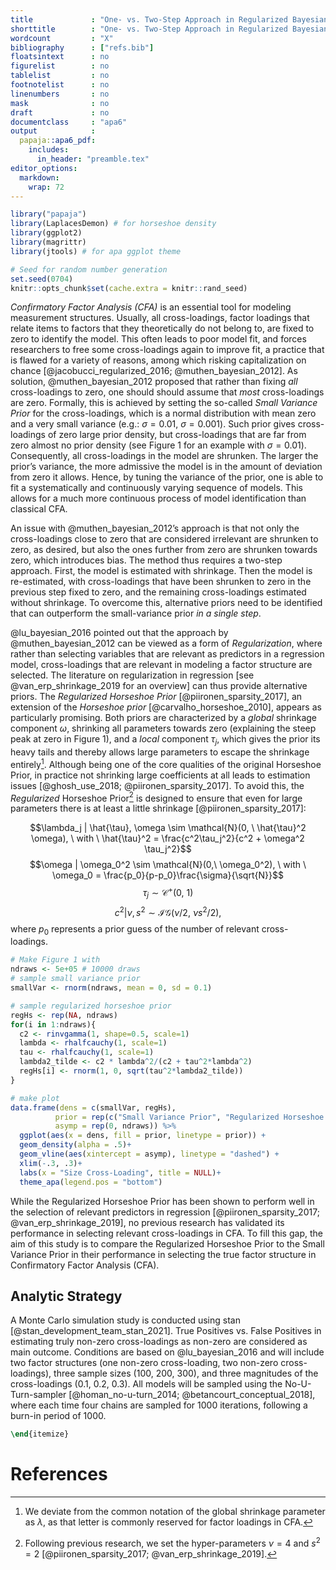 ```yaml
---
title             : "One- vs. Two-Step Approach in Regularized Bayesian Confirmatory Factor Analysis (CFA)"
shorttitle        : "One- vs. Two-Step Approach in Regularized Bayesian CFA"
wordcount         : "X"
bibliography      : ["refs.bib"]
floatsintext      : no
figurelist        : no
tablelist         : no
footnotelist      : no
linenumbers       : no
mask              : no
draft             : no
documentclass     : "apa6"
output            : 
  papaja::apa6_pdf:
    includes:
      in_header: "preamble.tex"
editor_options: 
  markdown: 
    wrap: 72
---
```


```{=tex}
% move text to bottom of page
\vfill
Research Proposal \\
Michael Koch (6412157)\\
Methodology and Statistics for the Behavioral, Biomedical, and Social Sciences \\
Supervisor: Dr. Sara van Erp \\ 
Email: j.m.b.koch@students.uu.nl \\
Word Count: 750 \\
Intented Journal of Publication: Structural Equation Modeling \\
FETC permission obtained on 27'th September 2021

% make page numbers start from second page 
\pagenumbering{arabic}
\setcounter{page}{0}
\thispagestyle{empty}
% make page numbers from second page 
\pagestyle{plain}
```
```r
library("papaja")
library(LaplacesDemon) # for horseshoe density 
library(ggplot2)
library(magrittr)
library(jtools) # for apa ggplot theme
```

```r
# Seed for random number generation
set.seed(0704)
knitr::opts_chunk$set(cache.extra = knitr::rand_seed)
```

\clearpage

*Confirmatory Factor Analysis (CFA)* is an essential tool for modeling
measurement structures. Usually, all cross-loadings, factor
loadings that relate items to factors that they theoretically do not belong to, are fixed to zero to identify the model. This often leads to poor model fit,
and forces researchers to free some cross-loadings again
to improve fit, a practice that is flawed for a variety of reasons,
among which risking capitalization on chance
[@jacobucci_regularized_2016; @muthen_bayesian_2012]. As solution,
@muthen_bayesian_2012 proposed that rather than fixing *all*
cross-loadings to zero, one should should assume that *most*
cross-loadings are zero. Formally, this is achieved by setting the
so-called *Small Variance Prior* for the cross-loadings, which is a
normal distribution with mean zero and a very small variance (e.g.:
$\sigma = 0.01, \  \sigma = 0.001$). Such prior gives cross-loadings of
zero large prior density, but cross-loadings that are far from zero
almost no prior density (see Figure 1 for an example with
$\sigma = 0.01$). Consequently, all cross-loadings in the model are
shrunken. The larger the prior's variance, the more
admissive the model is in the amount of deviation from zero it allows.
Hence, by tuning the variance of the prior, one is able to fit a
systematically and continuously varying sequence of models. This allows
for a much more continuous process of model identification than classical CFA.

An issue with @muthen_bayesian_2012's approach is that not only the cross-loadings
close to zero that are considered irrelevant are shrunken to zero, as
desired, but also the ones further from zero are shrunken
towards zero, which introduces bias. The method thus requires a two-step
approach. First, the model is estimated with shrinkage. Then the model
is re-estimated, with cross-loadings that have been shrunken to zero in
the previous step fixed to zero, and the remaining cross-loadings
estimated without shrinkage. To overcome this, alternative priors need
to be identified that can outperform the small-variance prior *in a
single step*.

@lu_bayesian_2016 pointed out that the approach by
@muthen_bayesian_2012 can be viewed as a form of *Regularization*, where
rather than selecting variables that are relevant as predictors in a
regression model, cross-loadings that are relevant in modeling a factor
structure are selected. The literature on regularization in regression
[see @van_erp_shrinkage_2019 for an overview] can thus provide
alternative priors. The *Regularized Horseshoe Prior*
[@piironen_sparsity_2017], an extension of the *Horseshoe prior*
[@carvalho_horseshoe_2010], appears as particularly promising. Both
priors are characterized by a *global* shrinkage component $\omega$,
shrinking all parameters towards zero (explaining the steep peak at zero
in Figure 1), and a *local* component $\tau_j$, which
gives the prior its heavy tails and thereby allows large parameters to
escape the shrinkage entirely[^1]. Although being one of the core
qualities of the original Horseshoe Prior, in practice not shrinking
large coefficients at all leads to estimation issues [@ghosh_use_2018; @piironen_sparsity_2017]. To
avoid this, the *Regularized* Horseshoe Prior[^2] is designed to ensure
that even for large parameters there is at least a little shrinkage
[@piironen_sparsity_2017]:

[^1]: We deviate from the common notation of the global shrinkage
    parameter as $\lambda$, as that letter is commonly reserved for
    factor loadings in CFA.

[^2]: Following previous research, we set the hyper-parameters $\nu = 4$
    and $s^2 = 2$ [@piironen_sparsity_2017; @van_erp_shrinkage_2019].

$$\lambda_j | \hat{\tau}, \omega \sim \mathcal{N}(0, \ \hat{\tau}^2 \omega), \ with \ \hat{\tau}^2 = \frac{c^2\tau_j^2}{c^2 + \omega^2 \tau_j^2}$$
$$\omega | \omega_0^2 \sim \mathcal{N}(0,\  \omega_0^2), \ with \  \omega_0 = \frac{p_0}{p-p_0}\frac{\sigma}{\sqrt{N}}$$
$$\tau_j \sim \mathcal{C^+}(0, \ 1)$$
$$c^2 | \nu, s^2 \sim \mathcal{IG}(\nu/2, \  \nu s^2/2),$$ where $p_0$
represents a prior guess of the number of relevant cross-loadings.

```r
# Make Figure 1 with 
ndraws <- 5e+05 # 10000 draws
# sample small variance prior
smallVar <- rnorm(ndraws, mean = 0, sd = 0.1)

# sample regularized horseshoe prior
regHs <- rep(NA, ndraws)
for(i in 1:ndraws){
  c2 <- rinvgamma(1, shape=0.5, scale=1)
  lambda <- rhalfcauchy(1, scale=1)
  tau <- rhalfcauchy(1, scale=1)
  lambda2_tilde <- c2 * lambda^2/(c2 + tau^2*lambda^2)
  regHs[i] <- rnorm(1, 0, sqrt(tau^2*lambda2_tilde))
}

# make plot
data.frame(dens = c(smallVar, regHs), 
          prior = rep(c("Small Variance Prior", "Regularized Horseshoe Prior"), each = ndraws),
          asymp = rep(0, ndraws)) %>% 
  ggplot(aes(x = dens, fill = prior, linetype = prior)) + 
  geom_density(alpha = .5)+
  geom_vline(aes(xintercept = asymp), linetype = "dashed") +
  xlim(-.3, .3)+
  labs(x = "Size Cross-Loading", title = NULL)+
  theme_apa(legend.pos = "bottom")
```

While the Regularized Horseshoe Prior has been shown to perform well in
the selection of relevant predictors in regression
[@piironen_sparsity_2017; @van_erp_shrinkage_2019], no previous research
has validated its performance in selecting relevant cross-loadings in
CFA. To fill this gap, the aim of this study is to compare the
Regularized Horseshoe Prior to the Small Variance Prior in their
performance in selecting the true factor structure in Confirmatory
Factor Analysis (CFA).

## Analytic Strategy

A Monte Carlo simulation study is conducted using stan
[@stan_development_team_stan_2021]. True Positives vs. False Positives
in estimating truly non-zero cross-loadings as non-zero are considered
as main outcome. Conditions are based on @lu_bayesian_2016 and will
include two factor structures (one non-zero cross-loading, two
non-zero cross-loadings), three sample sizes (100, 200, 300), and three
magnitudes of the cross-loadings (0.1, 0.2, 0.3). All models will be sampled
using the No-U-Turn-sampler [@homan_no-u-turn_2014;
@betancourt_conceptual_2018], where each time four chains are sampled
for 1000 iterations, following a burn-in period of 1000.

\clearpage

```tex
\end{itemize}
```

# References

```{=tex}
\begingroup
\setlength{\parindent}{-0.5in}
\setlength{\leftskip}{0.5in}
```
::: {#refs custom-style="Bibliography"}
:::

\endgroup
